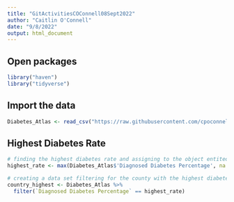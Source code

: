 ```yaml
---
title: "GitActivitiesCOConnell08Sept2022"
author: "Caitlin O'Connell"
date: "9/8/2022"
output: html_document
---
```


## Open packages
```r
library("haven")
library("tidyverse")
```

## Import the data
```r
Diabetes_Atlas <- read_csv("https://raw.githubusercontent.com/cpoconnell/AdvancedDataAnalysis/main/DiabetesAtlasData.csv")
```

## Highest Diabetes Rate
```r
# finding the highest diabetes rate and assigning to the object entited highest_rate
highest_rate <- max(Diabetes_Atlas$'Diagnosed Diabetes Percentage', na.rm = TRUE)

# creating a data set filtering for the county with the highest diabetes rate
country_highest <- Diabetes_Atlas %>%
  filter(`Diagnosed Diabetes Percentage` == highest_rate)
```

